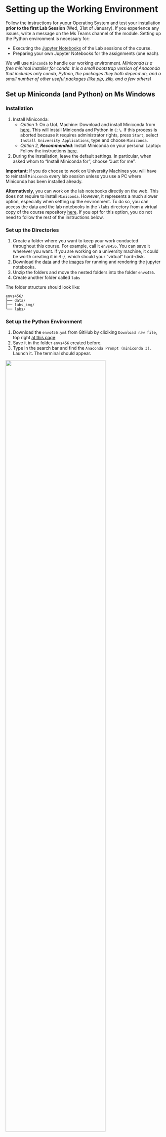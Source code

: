 
# Setting up the Working Environment {.unnumbered}

Follow the instructions for yuour Operating System and test your installation **prior to the first Lab Session** (Wed, 31st of January). If you experience any issues, write a message on the Ms Teams channel of the module.
Setting up the Python environment is necessary for:

- Executing the [Jupyter Notebooks](https://docs.jupyter.org/en/latest/) of the Lab sessions of the course.
- Preparing your own Jupyter Notebooks for the assignments (one each).

We will use `Minconda` to handle our working environment. *Miniconda is a free minimal installer for conda. It is a small bootstrap version of Anaconda that includes only conda, Python, the packages they both depend on, and a small number of other useful packages (like pip, zlib, and a few others)*

## Set up Miniconda (and Python) on Ms Windows {.unnumbered}

### Installation {.unnumbered}

1. Install Miniconda:
	- *Option 1*: On a UoL Machine: Download and install Miniconda from [here](https://repo.anaconda.com/miniconda/Miniconda3-latest-Windows-x86_64.exe). This will install Miniconda and Python in `C:\`. If this process is aborted because it requires administrator rights, press `Start`, select `Install University Applications`, type and choose `Miniconda`.
	- *Option 2, **Recommended***: Install Miniconda on your personal Laptop: Follow the instructions [here](https://docs.conda.io/projects/miniconda/en/latest/miniconda-install.html).
2. During the installation, leave the default settings. In particular, when asked whom to "Install Miniconda for", choose "Just for me".

**Important:** If you do choose to work on University Machines you will have to reinstall `Miniconda` every lab session unless you use a PC where Miniconda has been installed already. 

**Alternatively**, you can work on the lab notebooks directly on the web. This does not require to install `Miniconda`. However, it represents a much slower option, especially when setting up the environment. To do so, you can access the data and the lab notebooks in the `\labs` directory from a virtual copy of the course repository [here](https://mybinder.org/v2/gh/GDSL-UL/wma/HEAD). If you opt for this option, you do not need to follow the rest of the instructions below.

### Set up the Directories {.unnumbered}

1. Create a folder where you want to keep your work conducted throughout this course. For example, call it `envs456`. You can save it wherever you want. If you are working on a university machine, it could be worth creating it in `M:/`, which should your "virtual" hard-disk.
2. Download the [data](https://minhaskamal.github.io/DownGit/#/home?url=https://github.com/GDSL-UL/wma/tree/main/data) and the [images](https://minhaskamal.github.io/DownGit/#/home?url=https://github.com/GDSL-UL/wma/tree/main/labs_img) for running and rendering the jupyter notebooks. 
3. Unzip the folders and move the nested folders into the folder `envs456`.
4. Create another folder called `labs`

The folder structure should look like:

```
envs456/
├── data/
├── labs_img/
└── labs/
```

### Set up the Python Environment {.unnumbered}

1. Download the `envs456.yml` from GitHub by cliciking `Download raw file`, top right [at this page](https://github.com/GDSL-UL/wma/blob/main/envs456.yml) 
2. Save it in the folder `envs456` created before.
3. Type in the search bar and find the `Anaconda Prompt (miniconda 3)`. Launch it. The terminal should appear.

<img src = "../img/windows_anaconda.png" width="80%">

3. In the **Anaconda Terminal** write:  `conda env create -n envs456 --file C:\envs456\envs456.yml` and press `Enter`; if the file is located elsewhere you'll need to use the corresponding file path.
4. If you are prompted any questions, press `y`. This process will install all the packages necessary to carry out the lab sessions.
5. In the **Anaconda Terminal** write `conda activate envs456` and press `Enter`. This activates your working environment.
6.  *Optional*: Configuration of Jupyter Notebooks
	- In the **Anaconda Terminal**, write `jupyter server --generate-config` and press enter. This, at least in Windows, should create a file to: `C:\Users\username\.jupyter\jupyter_server_config.py`.
	- Open the file with a text editor (e.g. [Notepad++](https://notepad-plus-plus.org)), do a  `ctrl-f`  search for:  `c.ServerApp.root_dir`, uncomment it by removing the and change it to  `c.ServerApp.notebook_dir = 'C:\\your\\new\\path`, for example the directory where you created the `envs456` folder. In the University Machines, it is advised to work on the directory `M:\`. 
	- Save the file and close it.
	
<img src = "../img/config.png" width="80%">
	
### Start a Lab Session {.unnumbered}
1. Download the Jupyter Notebook of the session in your folder. Choose one jupyter notebook and click `Dowload raw file` as shown below

<img src = "../img/raw.png" width="80%">

2. Save the file in the `labs` folder within your `envs456` folder on your machine.
3. Type in the search bar, find and open the `Anaconda Prompt (miniconda 3)`. 
4. In the **Anaconda Terminal** write and run `conda activate envs456`.
5. In the **Anaconda Terminal** write and run `jupyter notebook`. This should open Jupyter Notebook in your default browser. 

<img src = "../img/jupyter.png" width="80%">

6. Navigate to your course folder in and double click on the notebook downloaded in step 1. 
7. You can now work on your copy of the notebook.


Follow these instructions and test your installation **prior to the first Lab Session** (Wed, 31st of January). If you experience any issues, write a message on the Ms Teams channel of the module.
Setting up the Python environment is necessary for:

- Executing the [Jupyter Notebooks](https://docs.jupyter.org/en/latest/) of the Lab sessions of the course.
- Preparing your own Jupyter Notebooks for the assignments (one each).

## Set up Miniconda (and Python) on MAC {.unnumbered}


### Installation {.unnumbered}

To install Miniconda on your personal laptop, Follow the instructions [here](https://docs.conda.io/projects/miniconda/en/latest/miniconda-install.html).
During the installation, leave the default settings. In particular, when asked whom to "Install Miniconda for", choose "Just for me".

### Set up the Directories {.unnumbered}
1. Create a folder where you want to keep your work conducted throughout this course. For example, call it `envs456`. You can save it wherever you want. For example, Elisabetta has named her folder `envs456` and it's in her Dropbox in `Users/PIETROST/Library/CloudStorage/Dropbox/envs456`
2. Download the [data](https://minhaskamal.github.io/DownGit/#/home?url=https://github.com/GDSL-UL/wma/tree/main/data) and the [images](https://minhaskamal.github.io/DownGit/#/home?url=https://github.com/GDSL-UL/wma/tree/main/labs_img) for running and rendering the jupyter notebooks. 
3. Unzip the folders and move the nested folders into the folder `envs456`.
4. Create another folder called `labs`

The folder structure should look like:

```
envs456/
├── data/
├── labs_img/
└── labs/
```

<img src = "../img/mac_folder.png" width="80%">

### Set up the Python Environment{.unnumbered}

1. Download the `envs456.yml` from GitHub by cliciking `Download raw file`, top right, [at this page](https://github.com/GDSL-UL/wma/blob/main/envs456.yml) 
2. Save it in the folder `envs456` created before.
2. Type in the search bar and open the **Terminal**. 
3. In the **Terminal** write `conda env create -n envs456 --file envs456.yml` and press `Enter`. This will need to be modified according to where you placed the `envs456` folder. For example, Elisabetta has named her folder `envs456` and it's in her Dropbox in `Users/PIETROST/Library/CloudStorage/Dropbox/envs456/envs456.yml`. If you created the `envs456` folder on your desktop, the path would be `Desktop/envs456`.

<img src = "../img/mac_env.png" width="80%">

4. If you are prompted any questions, press `y`. This process will install all the packages necessary to carry out the lab sessions.

### Start a Lab Session {.unnumbered}
1. Download the Jupyter Notebook of the session in your folder. Choose one jupyter notebook and click `Dowload raw file` as shown below

<img src = "../img/raw.png" width="80%">

2. Save the file in the `labs` folder within your `envs456` folder on your machine.
3. Type in the search bar, find and open the **Terminal**. 
4. In the **Terminal** write and run `conda activate envs456`.
5. In the **Terminal** write and run `jupyter notebook`. 

<img src = "../img/mac_activate.png" width="80%">

6. This should open Jupyter Notebook in your default browser.  You should see something like this:

<img src = "../img/mac_jupyter.png" width="80%">

7. Navigate to your folder. You can now work on your copy of the notebook.